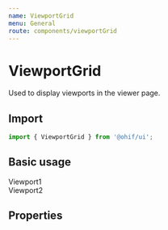 ```yaml
---
name: ViewportGrid
menu: General
route: components/viewportGrid
---
```



# ViewportGrid

Used to display viewports in the viewer page.

## Import

```javascript
import { ViewportGrid } from '@ohif/ui';
```

## Basic usage

<Playground>
  <div className="p-4 h-56">
    <ViewportGrid numRows={1} numCols={2}>
      <div className="flex items-center justify-center h-full text-white">
        Viewport1
      </div>
      <div className="flex items-center justify-center h-full text-white">
        Viewport2
      </div>
    </ViewportGrid>
  </div>
</Playground>

## Properties

<Props of={ViewportGrid} />
